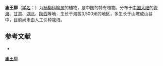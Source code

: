 {{Speciesbox
| name = 庙王柳
| status = 
| status_system = 
| image =
| genus = Salix
| species = biondiana
| authority = Seemen
}}

'''庙王柳'''（[[学名|学名]]：{{lang|la|''Salix biondiana''}}）为[[杨柳科|杨柳科]][[柳属|柳属]]的植物，是中国的特有植物。分布于[[中国大陆|中国大陆]]的[[青海|青海]]、[[甘肃|甘肃]]、[[湖北|湖北]]、[[陕西|陕西]]等地，生长于海拔3,500米的地区，多生长于山坡或山谷中，目前尚未由人工引种栽培。

== 参考文献 ==
<div class="references-small">
* {{cite web| url =http://www.bioinfo.cn/db05/KmzwSpecies.php?action=view&id=20426| title =庙王柳| work =《中国高等植物数据库全库》| publisher =中国科学院微生物研究所| author =昆明植物研究所| accessdate =2009-02-25| deadurl =yes| archiveurl =https://web.archive.org/web/20160305070922/http://www.bioinfo.cn/db05/KmzwSpecies.php?action=view&id=20426| archivedate =2016-03-05}}
</div>
{{Taxonbar|from=Q11063245}}

[[Category:柳属|庙王柳]]


{{植物小作品}}